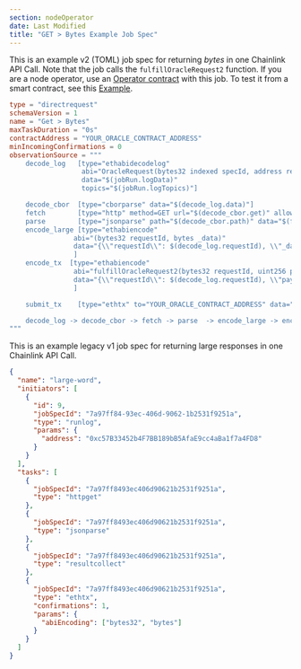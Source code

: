 ```yaml
---
section: nodeOperator
date: Last Modified
title: "GET > Bytes Example Job Spec"
---
```


This is an example v2 (TOML) job spec for returning _bytes_ in one Chainlink API Call. Note that the job calls the `fulfillOracleRequest2` function. If you are a node operator, use an [Operator contract](https://github.com/smartcontractkit/chainlink/blob/develop/contracts/src/v0.8/operatorforwarder/dev/Operator.sol) with this job.
To test it from a smart contract, see this [Example](/any-api/get-request/examples/large-responses).

```toml
type = "directrequest"
schemaVersion = 1
name = "Get > Bytes"
maxTaskDuration = "0s"
contractAddress = "YOUR_ORACLE_CONTRACT_ADDRESS"
minIncomingConfirmations = 0
observationSource = """
    decode_log   [type="ethabidecodelog"
                  abi="OracleRequest(bytes32 indexed specId, address requester, bytes32 requestId, uint256 payment, address callbackAddr, bytes4 callbackFunctionId, uint256 cancelExpiration, uint256 dataVersion, bytes data)"
                  data="$(jobRun.logData)"
                  topics="$(jobRun.logTopics)"]

    decode_cbor  [type="cborparse" data="$(decode_log.data)"]
    fetch        [type="http" method=GET url="$(decode_cbor.get)" allowUnrestrictedNetworkAccess="true"]
    parse        [type="jsonparse" path="$(decode_cbor.path)" data="$(fetch)"]
    encode_large [type="ethabiencode"
                abi="(bytes32 requestId, bytes _data)"
                data="{\\"requestId\\": $(decode_log.requestId), \\"_data\\": $(parse)}"
                ]
    encode_tx  [type="ethabiencode"
                abi="fulfillOracleRequest2(bytes32 requestId, uint256 payment, address callbackAddress, bytes4 callbackFunctionId, uint256 expiration, bytes calldata data)"
                data="{\\"requestId\\": $(decode_log.requestId), \\"payment\\":   $(decode_log.payment), \\"callbackAddress\\": $(decode_log.callbackAddr), \\"callbackFunctionId\\": $(decode_log.callbackFunctionId), \\"expiration\\": $(decode_log.cancelExpiration), \\"data\\": $(encode_large)}"
                ]

    submit_tx    [type="ethtx" to="YOUR_ORACLE_CONTRACT_ADDRESS" data="$(encode_tx)"]

    decode_log -> decode_cbor -> fetch -> parse  -> encode_large -> encode_tx -> submit_tx
"""

```

This is an example legacy v1 job spec for returning large responses in one Chainlink API Call.

```json
{
  "name": "large-word",
  "initiators": [
    {
      "id": 9,
      "jobSpecId": "7a97ff84-93ec-406d-9062-1b2531f9251a",
      "type": "runlog",
      "params": {
        "address": "0xc57B33452b4F7BB189bB5AfaE9cc4aBa1f7a4FD8"
      }
    }
  ],
  "tasks": [
    {
      "jobSpecId": "7a97ff8493ec406d90621b2531f9251a",
      "type": "httpget"
    },
    {
      "jobSpecId": "7a97ff8493ec406d90621b2531f9251a",
      "type": "jsonparse"
    },
    {
      "jobSpecId": "7a97ff8493ec406d90621b2531f9251a",
      "type": "resultcollect"
    },
    {
      "jobSpecId": "7a97ff8493ec406d90621b2531f9251a",
      "type": "ethtx",
      "confirmations": 1,
      "params": {
        "abiEncoding": ["bytes32", "bytes"]
      }
    }
  ]
}
```
